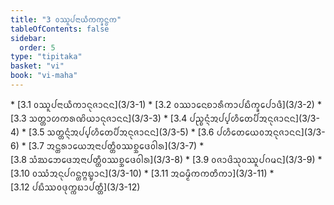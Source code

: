 ```yaml
---
title: "3 ᩅᩔᩪᨸᨶᩣᨿᩥᨠᨠ᩠ᨡᨶ᩠ᨵᨠ"
tableOfContents: false
sidebar:
  order: 5
type: "tipitaka"
basket: "vi"
book: "vi-maha"
---
```



<DynamicBreadcrumb />



<TableOfContents book="vi-maha" section="3">
* [3.1 ᩅᩔᩪᨸᨶᩣᨿᩥᨠᩣᨶᩩᨩᩣᨶᨶ](3/3-1)
* [3.2 ᩅᩔᩣᨶᩮᨧᩣᩁᩥᨠᩣᨸᨭᩥᨠ᩠ᨡᩮᨸᩣᨴᩥ](3/3-2)
* [3.3 ᩈᨲ᩠ᨲᩣᩉᨠᩁᨱᩦᨿᩣᨶᩩᨩᩣᨶᨶ](3/3-3)
* [3.4 ᨸᨬ᩠ᨧᨶ᩠ᨶᩴᩋᨸ᩠ᨸᩉᩥᨲᩮᨸᩥᩋᨶᩩᨩᩣᨶᨶ](3/3-4)
* [3.5 ᩈᨲ᩠ᨲᨶ᩠ᨶᩴᩋᨸ᩠ᨸᩉᩥᨲᩮᨸᩥᩋᨶᩩᨩᩣᨶᨶ](3/3-5)
* [3.6 ᨸᩉᩥᨲᩮᨿᩮᩅᩋᨶᩩᨩᩣᨶᨶ](3/3-6)
* [3.7 ᩋᨶ᩠ᨲᩁᩣᨿᩮᩋᨶᩣᨸᨲ᩠ᨲᩥᩅᩔᨧ᩠ᨨᩮᨴᩅᩤᩁ](3/3-7)
* [3.8 ᩈᩴᨥᨽᩮᨴᩮᩋᨶᩣᨸᨲ᩠ᨲᩥᩅᩔᨧ᩠ᨨᩮᨴᩅᩤᩁ](3/3-8)
* [3.9 ᩅᨩᩣᨴᩦᩈᩩᩅᩔᩪᨸᨣᨾᨶ](3/3-9)
* [3.10 ᩅᩔᩴᩋᨶᩩᨸᨣᨶ᩠ᨲᨻ᩠ᨻᨭ᩠ᨮᩣᨶ](3/3-10)
* [3.11 ᩋᨵᨾ᩠ᨾᩥᨠᨠᨲᩥᨠᩣ](3/3-11)
* [3.12 ᨸᨭᩥᩔᩅᨴᩩᨠ᩠ᨠᨭᩣᨸᨲ᩠ᨲᩥ](3/3-12)
</TableOfContents>